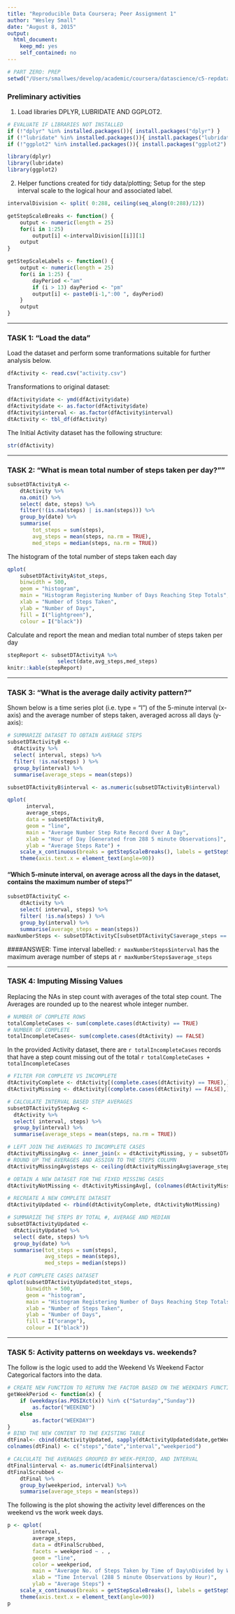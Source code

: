```yaml
---
title: "Reproducible Data Coursera; Peer Assignment 1"
author: "Wesley Small"
date: "August 8, 2015"
output: 
  html_document: 
    keep_md: yes
    self_contained: no
---
```

```r
# PART ZERO: PREP
setwd("/Users/smallwes/develop/academic/coursera/datascience/c5-repdata/pa1")
```

### Preliminary activities
1. Load libraries DPLYR, LUBRIDATE AND GGPLOT2.
```r
# EVALUATE IF LIBRARIES NOT INSTALLED
if (!"dplyr" %in% installed.packages()){ install.packages("dplyr") } 
if (!"lubridate" %in% installed.packages()){ install.packages("lubridate") } 
if (!"ggplot2" %in% installed.packages()){ install.packages("ggplot2") } 
```
```r
library(dplyr)
library(lubridate)
library(ggplot2)
```

2. Helper functions created for tidy data/plotting; Setup for the step interval scale to the logical hour and associated label.
```r
intervalDivision <- split( 0:288, ceiling(seq_along(0:288)/12))

getStepScaleBreaks <- function() { 
    output <- numeric(length = 25) 
    for(i in 1:25) 
        output[i] <-intervalDivision[[i]][1] 
    output
}

getStepScaleLabels <- function() { 
    output <- numeric(length = 25) 
    for(i in 1:25) {
        dayPeriod <-"am"
        if (i > 13) dayPeriod <- "pm"
        output[i] <- paste0(i-1,":00 ", dayPeriod)
    }
    output
}
```

***
### TASK 1: "Load the data"
Load the dataset and perform some tranformations suitable for further analysis below.
```r
dfActivity <- read.csv("activity.csv")
```

Transformations to original dataset:
```r
dfActivity$date <- ymd(dfActivity$date)
dfActivity$date <- as.factor(dfActivity$date)
dfActivity$interval <- as.factor(dfActivity$interval) 
dtActivity <- tbl_df(dfActivity)
```

The Initial Activity dataset has the following structure:
```r
str(dfActivity)
```
***
### TASK 2: "What is mean total number of steps taken per day?""
```r
subsetDTActivityA <- 
    dtActivity %>%
    na.omit() %>%
    select( date, steps) %>%
    filter(!(is.na(steps) | is.nan(steps))) %>%
    group_by(date) %>%
    summarise(
        tot_steps = sum(steps),
        avg_steps = mean(steps, na.rm = TRUE),
        med_steps = median(steps, na.rm = TRUE))
```
The histogram of the total number of steps taken each day
```r
qplot(
    subsetDTActivityA$tot_steps,
    binwidth = 500,
    geom = "histogram", 
    main = "Histogram Registering Number of Days Reaching Step Totals",
    xlab = "Number of Steps Taken",
    ylab = "Number of Days",
    fill = I("lightgreen"), 
    colour = I("black")) 
```

Calculate and report the mean and median total number of steps taken per day
```r
stepReport <- subsetDTActivityA %>%
                select(date,avg_steps,med_steps)
knitr::kable(stepReport)
```

***
### TASK 3: "What is the average daily activity pattern?"
Shown below is a time series plot (i.e. type = "l") of the 5-minute interval (x-axis) and the average number of steps taken, averaged across all days (y-axis):
```r
# SUMMARIZE DATASET TO OBTAIN AVERAGE STEPS
subsetDTActivityB <- 
  dtActivity %>% 
  select( interval, steps) %>%
  filter( !is.na(steps) ) %>%
  group_by(interval) %>%
  summarise(average_steps = mean(steps))

subsetDTActivityB$interval <- as.numeric(subsetDTActivityB$interval) 
```
```r
qplot(
      interval, 
      average_steps,
      data = subsetDTActivityB,
      geom = "line",
      main = "Average Number Step Rate Record Over A Day",
      xlab = "Hour of Day [Generated from 288 5 minute Observations]",
      ylab = "Average Steps Rate") + 
    scale_x_continuous(breaks = getStepScaleBreaks(), labels = getStepScaleLabels()) +
    theme(axis.text.x = element_text(angle=90))
```

#### "Which 5-minute interval, on average across all the days in the dataset, contains the maximum number of steps?"
```r
subsetDTActivityC <- 
    dtActivity %>% 
    select( interval, steps) %>%
    filter( !is.na(steps) ) %>%
    group_by(interval) %>%
    summarise(average_steps = mean(steps))
maxNumberSteps <- subsetDTActivityC[subsetDTActivityC$average_steps == max(subsetDTActivityC$average_steps),]
```
####ANSWER: 
Time interval labelled: `r maxNumberSteps$interval` has the maximum average number of steps at `r maxNumberSteps$average_steps`

***
### TASK 4: Imputing Missing Values
Replacing the NAs in step count with averages of the total step count.  The Averages are rounded up to the nearest whole integer number.
```r
# NUMBER OF COMPLETE ROWS
totalCompleteCases <- sum(complete.cases(dtActivity) == TRUE)
# NUMBER OF COMPLETE
totalIncompleteCases<- sum(complete.cases(dtActivity) == FALSE)
```
In the provided Activity dataset, there are `r totalIncompleteCases` records that have a step count missing out of the total `r totalCompleteCases + totalIncompleteCases`

```r
# FILTER FOR COMPLETE VS INCOMPLETE
dtActivityComplete <- dtActivity[(complete.cases(dtActivity) == TRUE),]
dtActivityMissing <- dtActivity[(complete.cases(dtActivity) == FALSE),]

# CALCULATE INTERVAL BASED STEP AVERAGES
subsetDTActivityStepAvg <- 
  dtActivity %>%
  select( interval, steps) %>%
  group_by(interval) %>%
  summarise(average_steps = mean(steps, na.rm = TRUE))

# LEFT JOIN THE AVERAGES TO INCOMPLETE CASES
dtActivityMissingAvg <- inner_join(x = dtActivityMissing, y = subsetDTActivityStepAvg)
# ROUND UP THE AVERAGES AND ASSIGN TO THE STEPS COLUMN
dtActivityMissingAvg$steps <- ceiling(dtActivityMissingAvg$average_steps)

# OBTAIN A NEW DATASET FOR THE FIXED MISSING CASES
dtActivityNotMissing <- dtActivityMissingAvg[, (colnames(dtActivityMissingAvg) %in% c("steps","date","interval"))]

# RECREATE A NEW COMPLETE DATASET
dtActivityUpdated <- rbind(dtActivityComplete, dtActivityNotMissing)

# SUMMARIZE THE STEPS BY TOTAL #, AVERAGE AND MEDIAN
subsetDTActivityUpdated <- 
  dtActivityUpdated %>% 
  select( date, steps) %>%
  group_by(date) %>%
  summarise(tot_steps = sum(steps),
            avg_steps = mean(steps),
            med_steps = median(steps))
```

```r
# PLOT COMPLETE CASES DATASET
qplot(subsetDTActivityUpdated$tot_steps,
      binwidth = 500,
      geom = "histogram", 
      main = "Histogram Registering Number of Days Reaching Step Totals",
      xlab = "Number of Steps Taken",
      ylab = "Number of Days",
      fill = I("orange"), 
      colour = I("black")) 
```

***
### TASK 5: Activity patterns on weekdays vs. weekends?
The follow is the logic used to add the Weekend Vs Weekend Factor Categorical factors into the data.
```r
# CREATE NEW FUNCTION TO RETURN THE FACTOR BASED ON THE WEEKDAYS FUNCTION
getWeekPeriod <- function(x) { 
    if (weekdays(as.POSIXct(x)) %in% c("Saturday","Sunday"))
        as.factor("WEEKEND") 
    else
        as.factor("WEEKDAY") 
}
# BIND THE NEW CONTENT TO THE EXISTING TABLE
dtFinal<- cbind(dtActivityUpdated, sapply(dtActivityUpdated$date,getWeekPeriod))
colnames(dtFinal) <- c("steps","date","interval","weekperiod")

# CALCULATE THE AVERAGES GROUPED BY WEEK-PERIOD, AND INTERVAL
dtFinal$interval <- as.numeric(dtFinal$interval)
dtFinalScrubbed <- 
    dtFinal %>% 
    group_by(weekperiod, interval) %>%
    summarise(average_steps = mean(steps))

```

The following is the plot showing the activity level differences on the weekend vs the work week days.
```r
p <- qplot(
        interval, 
        average_steps, 
        data = dtFinalScrubbed, 
        facets = weekperiod ~ . , 
        geom = "line",
        color = weekperiod,
        main = "Average No. of Steps Taken by Time of Day\nDivided by Weekend Period",
        xlab = "Time Interval (288 5 minute Observations by Hour)",
        ylab = "Average Steps") +
    scale_x_continuous(breaks = getStepScaleBreaks(), labels = getStepScaleLabels()) +
    theme(axis.text.x = element_text(angle=90))
p
```

